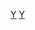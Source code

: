 {{Navbox 
|name = 犹他影评人协会奖
|title=[[犹他影评人协会|犹他影评人协会奖]]
|listclass = hlist
|state = {{{state|autocollapse}}}
|group1=现今常设奖项
|list1=
* [[犹他影评人协会奖最佳男主角|最佳男主角]]
* [[犹他影评人协会奖最佳女主角|最佳女主角]]
* [[犹他影评人协会奖最佳动画片|最佳动画片]]
* [[犹他影评人协会奖最佳摄影|最佳摄影]]
* [[犹他影评人协会奖最佳导演|最佳导演]]
* [[犹他影评人协会奖最佳纪录片|最佳纪录片]]
* [[犹他影评人协会奖最佳影片|最佳影片]]
* [[犹他影评人协会奖最佳外语片|最佳外语片]]
* [[犹他影评人协会奖最佳剧本|最佳剧本]]
* [[犹他影评人协会奖最佳男配角|最佳男配角]]
* [[犹他影评人协会奖最佳女配角|最佳女配角]]

|group3= 历届奖项
|list3=
* [[第1届犹他影评人协会奖|2002]]
* [[第2届犹他影评人协会奖|2003]]
* [[第3届犹他影评人协会奖|2004]]
* [[第4届犹他影评人协会奖|2005]]
* [[第5届犹他影评人协会奖|2006]]
* [[第6届犹他影评人协会奖|2007]]
* [[第7届犹他影评人协会奖|2008]]
* [[第8届犹他影评人协会奖|2009]]
* [[第9届犹他影评人协会奖|2010]]
* [[第10届犹他影评人协会奖|2011]]
* [[第11届犹他影评人协会奖|2012]]
* [[第12届犹他影评人协会奖|2013]]
}}
[[Category:犹他影评人协会奖|Y]]
<noinclude>
{{collapsible option}}
[[Category:美国电影奖项模板|Y]]
</noinclude>